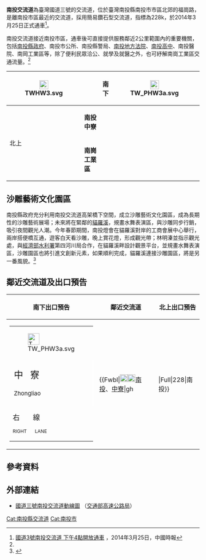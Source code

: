 {{Otheruses|subject=南投市區旁的交流道|other=[[中興新村|中興新村]]附近原稱南投交流道的交流道|中興交流道}}
{{Infobox Taiwan Highway IC
| name = 南投交流道
| name_en = Nantou Interchange
| rd_type = NH
| rd_number = 3
| exit = 228
| exit_name = 南投
| location = [[臺灣|臺灣]][[南投縣|南投縣]][[南投市|南投市]]
| connect = 福崗路⇒{{Jct|country=TWN|PH|3a}}
| goto = 南投市、[[中寮鄉|中寮鄉]]
| class = 簡易鑽石型
| time = 2014年3月25日
}}
'''南投交流道'''為臺灣國道三號的交流道，位於臺灣南投縣南投市市區北郊的福崗路，是離南投市區最近的交流道，採用簡易鑽石型交流道，指標為228k，於2014年3月25日正式通車<ref name="chinatimes">[http://www.chinatimes.com/realtimenews/20140325003183-260405 國道3號南投交流道 下午4點開放通車] {{Wayback|url=http://www.chinatimes.com/realtimenews/20140325003183-260405 |date=20190109155632 }}，2014年3月25日，中國時報</ref>。

南投交流道接近南投市區，通車後可直接提供服務鄰近2公里範圍內的重要機關，包括[[南投縣政府|南投縣政府]]、南投市公所、南投縣警局、[[南投地方法院|南投地方法院]]、[[國立南投高級中學|南投高中]]、南投醫院、南岡工業區等，除了便利民眾洽公、就學及就醫之外，也可紓解南崗工業區交通流量。<ref name="chinatimes"/>
{|class="wikitable" style="text-align:center"
! rowspan="3" | [[File:TWHW3.svg|23px]]
| rowspan="3" | {{Taiwan Highway IC|228|南投}} 
| 南下
| rowspan="2" | [[File:TW_PHW3a.svg|23px]]
| '''中寮　南投'''
|- 
| rowspan="2" | 北上
| '''南投　中寮'''
|-
| colspan=2" | '''南崗工業區'''  
|}

== 沙雕藝術文化園區 ==
南投縣政府充分利用南投交流道高架橋下空間，成立沙雕藝術文化園區，成為長期性的沙雕藝術展場；未來將在緊鄰的[[貓羅溪|貓羅溪]]，規畫水舞表演區，與沙雕同步行銷，吸引夜間觀光人潮。今年春節期間，南投燈會在貓羅溪對岸的工商會展中心舉行，兩岸搭便橋互通，遊客白天看沙雕，晚上賞花燈，形成觀光帶；林明溱並指示觀光處，與[[經濟部水利署|經濟部水利署]]第四河川局合作，在貓羅溪畔設計觀景平台，並規畫水舞表演區，沙雕園區也將引進文創新元素，如果順利完成，貓羅溪連接沙雕園區，將是另一番風貌。<ref>{{Cite news|title=南投交流道下 沙雕迎賓|url=http://www.chinatimes.com/newspapers/20170816000511-260107|date=2017-08-16|publisher=中時電子報|accessdate=2017-09-12|archive-date=2019-06-15|archive-url=https://web.archive.org/web/20190615215748/https://www.chinatimes.com/newspapers/20170816000511-260107|dead-url=no}}</ref>

== 鄰近交流道及出口預告 ==
{|class="toccolours" border="1" cellpadding="4" style="margin:0 auto; border-collapse:collapse; text-align:center; white-space:nowrap"
! 南下出口預告 !! 鄰近交流道 !! 北上出口預告
|-
| style="text-align:right; font-size:15px" | {{Taiwan Highway IC|228|南投}}
{|style="width:190px; background-color:#007F00; text-align:center; color:#FFF; font-weight:bold"
| colspan="2" | <div style="margin-top:6px; margin-bottom:3px">[[File:TW_PHW3a.svg|30px]]</div>
|-
| style="width:90px; border-right:2px solid #FFF; line-height:24px; font-size:24px; word-spacing:12px" | 中 寮<div style="font-size:15px">Zhongliao</div>
| style="width:90px; line-height:24px; font-size:24px; word-spacing:12px" | 南 投<div style="font-size:15px">Nantou</div>
|-
| colspan="2" style="line-height:18px; font-size:18px; word-spacing:30px" | 右 線<div style="font-size:12px; word-spacing:18px">RIGHT LANE</div>
|}
|
{{Start expwy box|[[中華民國國道|中華民國國道]]}}
{{S-expwy IC|[[中興交流道|中興交流道]]|往　[[中興系統交流道|中興系統交流道]]}}
{{S-line|{{Jct|country=TWN|NH|3}}|228k|#007A36}}
{{S-expwy IC|[[南投服務區|南投服務區]]|往　[[名間交流道|名間交流道]]}}
{{Illus}}
{{Fwu|st|[[草屯鎮|草屯]]}}
{{Fwi|Full|224|中興}}
{{Fwh|st}}
{{Fwm|TWHW3}}
{{Fwh|st}}
{{Fwbl|[[File:TW_PHW3.svg|20px]][[File:TW_PHW3a.svg|20px]][[南投市|南投]]、[[中寮鄉|中寮]]|gh|||Full|228|南投}}
{{Fwh|st}}
{{Fwm|TWHW3}}
{{Fwh|st}}
{{Fwi|Full|237|名間}}
{{Fwd|st|[[竹山鎮_(台灣)|竹山]]}}
{{Fwed}}
| style="text-align:right; font-size:15px" | {{Taiwan Highway IC|228|南投}}
{|style="width:190px; background-color:#007F00; text-align:center; color:#FFF; font-weight:bold"
| colspan="2" | <div style="margin-top:6px; margin-bottom:3px">[[File:TW_PHW3a.svg|30px]]</div>
|-
| style="width:90px; border-right:2px solid #FFF; line-height:24px; font-size:24px; word-spacing:12px" | 南 投<div style="font-size:15px">Nantou</div>
| style="width:90px; line-height:24px; font-size:24px; word-spacing:12px" | 中 寮<div style="font-size:15px">Zhongliao</div>
|-
| colspan="2" style="line-height:18px; font-size:18px; word-spacing:30px" | 右 線<div style="font-size:12px; word-spacing:18px">RIGHT LANE</div>
|}
|}

== 參考資料 ==
{{reflist}}

== 外部連結 ==
* [http://www.freeway.gov.tw/UserFiles/File/Traffic/7-1-2/03-35-%E5%8D%97%E6%8A%951051007.png 國道三號南投交流道動線圖] {{Wayback|url=http://www.freeway.gov.tw/UserFiles/File/Traffic/7-1-2/03-35-%E5%8D%97%E6%8A%951051007.png |date=20170912191728 }}（[[交通部高速公路局|交通部高速公路局]]）

{{中華民國國道3號}}

[[Cat:南投縣交流道|Cat:南投縣交流道]]
[[Cat:南投市|Cat:南投市]]